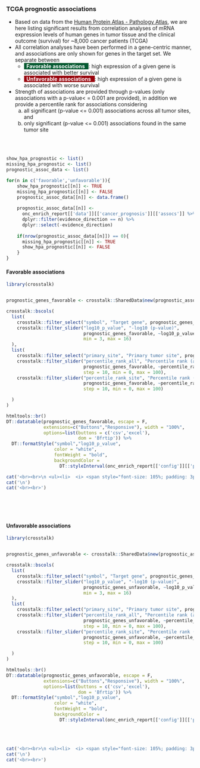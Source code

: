 ### TCGA prognostic associations {.tabset}

* Based on data from the [Human Protein Atlas - Pathology Atlas](https://www.proteinatlas.org/humanproteome/pathology), we are here listing significant results from correlation analyses of mRNA expression levels of human genes in tumor tissue and the clinical outcome (survival) for ~8,000 cancer patients (TCGA)
* All correlation analyses have been performed in a gene-centric manner, and associations are only shown for genes in the target set. We separate between 
  * <span style="background-color:#005a32; padding:2x; color:white"><b>&nbsp; Favorable associations &nbsp; </b></span> : high expression of a given gene is associated with better survival
  * <span style="background-color:#99000d; padding:2x; color:white"><b>&nbsp; Unfavorable associations &nbsp; </b></span> : high expression of a given gene is associated with worse survival
* Strength of associations are provided through p-values (only associations with a p-value< = 0.001 are provided), in addition we provide a percentile rank for associations considering 
  a) all significant (p-value <= 0.001) associations across all tumor sites, and 
  b) only significant (p-value <= 0.001) associations found in the same tumor site


<br><br>

```r

show_hpa_prognostic <- list()
missing_hpa_prognostic <- list()
prognostic_assoc_data <- list()

for(n in c('favorable','unfavorable')){
    show_hpa_prognostic[[n]] <- TRUE
    missing_hpa_prognostic[[n]] <- FALSE
    prognostic_assoc_data[[n]] <- data.frame()
  
    prognostic_assoc_data[[n]] <- 
      onc_enrich_report[['data']][['cancer_prognosis']][['assocs']] %>% 
      dplyr::filter(evidence_direction == n) %>%
      dplyr::select(-evidence_direction)
    
    if(nrow(prognostic_assoc_data[[n]]) == 0){
      missing_hpa_prognostic[[n]] <- TRUE
      show_hpa_prognostic[[n]] <- FALSE
    }
}

```


#### Favorable associations

```r
library(crosstalk)


prognostic_genes_favorable <- crosstalk::SharedData$new(prognostic_assoc_data[['favorable']])

crosstalk::bscols(
  list(
    crosstalk::filter_select("symbol", "Target gene", prognostic_genes_favorable, ~symbol),
    crosstalk::filter_slider("log10_p_value", "-log10 (p-value)", 
                             prognostic_genes_favorable, ~log10_p_value, step = 1,
                             min = 3, max = 16)
  ),
  list(
    crosstalk::filter_select("primary_site", "Primary tumor site", prognostic_genes_favorable, ~primary_site),
    crosstalk::filter_slider("percentile_rank_all", "Percentile rank (any tumor site)", 
                             prognostic_genes_favorable, ~percentile_rank_all, 
                             step = 10, min = 0, max = 100),
    crosstalk::filter_slider("percentile_rank_site", "Percentile rank (tumor site)", 
                             prognostic_genes_favorable, ~percentile_rank_site, 
                             step = 10, min = 0, max = 100)

  )
)

htmltools::br()
DT::datatable(prognostic_genes_favorable, escape = F, 
              extensions=c("Buttons","Responsive"), width = "100%",
              options=list(buttons = c('csv','excel'), 
                           dom = 'Bfrtip')) %>%
  DT::formatStyle("symbol","log10_p_value", 
                  color = "white", 
                  fontWeight = "bold",
                  backgroundColor = 
                    DT::styleInterval(onc_enrich_report[['config']][['prognosis']][['breaks']], onc_enrich_report[['config']][['prognosis']][['colors_favorable']]))


```


```r

cat('<br><br>\n <ul><li>  <i> <span style="font-size: 105%; padding: 3px; background-color:#989898; color:white">&nbsp;&nbsp;No genes in target set with favorable gene expression association to prognosis&nbsp;&nbsp; </span></i></li></ul>',sep='\n')
cat('\n')
cat('<br><br>')

```

<br><br><br>


#### Unfavorable associations

```r
library(crosstalk)


prognostic_genes_unfavorable <- crosstalk::SharedData$new(prognostic_assoc_data[['unfavorable']])

crosstalk::bscols(
  list(
    crosstalk::filter_select("symbol", "Target gene", prognostic_genes_unfavorable, ~symbol),
    crosstalk::filter_slider("log10_p_value", "-log10 (p-value)", 
                             prognostic_genes_unfavorable, ~log10_p_value, step = 1,
                             min = 3, max = 16)
  ),
  list(
    crosstalk::filter_select("primary_site", "Primary tumor site", prognostic_genes_unfavorable, ~primary_site),
    crosstalk::filter_slider("percentile_rank_all", "Percentile rank (any tumor site)", 
                             prognostic_genes_unfavorable, ~percentile_rank_all, 
                             step = 10, min = 0, max = 100),
    crosstalk::filter_slider("percentile_rank_site", "Percentile rank (tumor site)", 
                             prognostic_genes_unfavorable, ~percentile_rank_site, 
                             step = 10, min = 0, max = 100)

  )
)

htmltools::br()
DT::datatable(prognostic_genes_unfavorable, escape = F, 
              extensions=c("Buttons","Responsive"), width = "100%",
              options=list(buttons = c('csv','excel'), 
                           dom = 'Bfrtip')) %>%
  DT::formatStyle("symbol","log10_p_value", 
                  color = "white", 
                  fontWeight = "bold",
                  backgroundColor = 
                    DT::styleInterval(onc_enrich_report[['config']][['prognosis']][['breaks']], onc_enrich_report[['config']][['prognosis']][['colors_unfavorable']]))


```
<br><br>

```r
cat('<br><br>\n <ul><li>  <i> <span style="font-size: 105%; padding: 3px; background-color:#989898; color:white">&nbsp;&nbsp;No genes in target set with unfavorable gene expression association to prognosis&nbsp;&nbsp; </span></i></li></ul>',sep='\n')
cat('\n')
cat('<br><br>')
```

<br><br><br>
